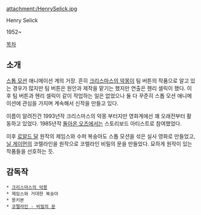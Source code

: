 attachment:/HenrySelick.jpg

Henry Selick

1952~

[[목차]]

== 소개 ==
[[스톱 모션]] 애니메이션 계의 거장. 흔히 [[크리스마스의 악몽]]이 팀 버튼의 작품으로 알고 있는 경우가 많지만 팀 버튼은 원안과 제작을 맡기는 했지만 연출은 헨리 셀릭이 했다. 이후 팀 버튼과 헨리 셀릭이 같이 작업하는 일은 없었으나 둘 다 꾸준히 스톱 모션 애니메이션에 관심을 가지며 계속해서 신작을 만들고 있다. 

이름이 알려진건 1993년작 크리스마스의 악몽 부터지만 영화계에선 꽤 오래전부터 활동하고 있었다. 1985년작 [[돌아온 오즈]]에서는 스토리보드 아티스트로 참여했었다.

이후 [[로알드 달]] 원작의 제임스와 수퍼 복숭아도 스톱 모션을 섞은 실사 영화로 만들었고, [[닐 게이먼]]의 코렐라인을 원작으로 코렐라인 비밀의 문을 만들었다. 묘하게 원작이 있는 작품들을 선호하는 듯.

== 감독작 ==
 * [[크리스마스의 악몽]]
 * 제임스와 거대한 복숭아
 * 몽키본
 * [[코렐라인 - 비밀의 문]]
